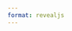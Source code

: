 ```yaml
---
format: revealjs
---
```


## {background-image="sortee2022/sortee2022_pdf - page 1.png"}
## {background-image="sortee2022/sortee2022_pdf - page 2.png"}
## {background-image="sortee2022/sortee2022_pdf - page 3.png"}
## {background-image="sortee2022/sortee2022_pdf - page 4.png"}
## {background-image="sortee2022/sortee2022_pdf - page 5.png"}
## {background-image="sortee2022/sortee2022_pdf - page 6.png"}
## {background-image="sortee2022/sortee2022_pdf - page 7.png"}
## {background-image="sortee2022/sortee2022_pdf - page 8.png"}
## {background-image="sortee2022/sortee2022_pdf - page 9.png"}
## {background-image="sortee2022/sortee2022_pdf - page 10.png"}
## {background-image="sortee2022/sortee2022_pdf - page 11.png"}
## {background-image="sortee2022/sortee2022_pdf - page 12.png"}
## {background-image="sortee2022/sortee2022_pdf - page 13.png"}
## {background-image="sortee2022/sortee2022_pdf - page 14.png"}
## {background-image="sortee2022/sortee2022_pdf - page 15.png"}
## {background-image="sortee2022/sortee2022_pdf - page 16.png"}
## {background-image="sortee2022/sortee2022_pdf - page 17.png"}
## {background-image="sortee2022/sortee2022_pdf - page 18.png"}
## {background-image="sortee2022/sortee2022_pdf - page 19.png"}
## {background-image="sortee2022/sortee2022_pdf - page 20.png"}
## {background-image="sortee2022/sortee2022_pdf - page 21.png"}
## {background-image="sortee2022/sortee2022_pdf - page 22.png"}
## {background-image="sortee2022/sortee2022_pdf - page 23.png"}
## {background-image="sortee2022/sortee2022_pdf - page 24.png"}
## {background-image="sortee2022/sortee2022_pdf - page 25.png"}
## {background-image="sortee2022/sortee2022_pdf - page 26.png"}
## {background-image="sortee2022/sortee2022_pdf - page 27.png"}
## {background-image="sortee2022/sortee2022_pdf - page 28.png"}
## {background-image="sortee2022/sortee2022_pdf - page 29.png"}
## {background-image="sortee2022/sortee2022_pdf - page 30.png"}
## {background-image="sortee2022/sortee2022_pdf - page 31.png"}
## {background-image="sortee2022/sortee2022_pdf - page 32.png"}
## {background-image="sortee2022/sortee2022_pdf - page 33.png"}
## {background-image="sortee2022/sortee2022_pdf - page 34.png"}
## {background-image="sortee2022/sortee2022_pdf - page 35.png"}
